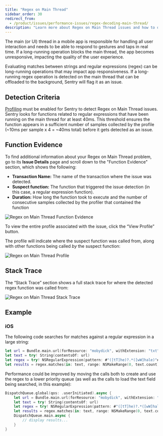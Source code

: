 ```yaml
---
title: "Regex on Main Thread"
sidebar_order: 30
redirect_from:
  - /product/issues/performance-issues/regex-decoding-main-thread/
description: "Learn more about Regex on Main Thread issues and how to diagnose and fix them."
---
```


The main (or UI) thread in a mobile app is responsible for handling all user interaction and needs to be able to respond to gestures and taps in real time. If a long-running operation blocks the main thread, the app becomes unresponsive, impacting the quality of the user experience.

Evaluating matches between strings and regular expressions (regex) can be long-running operations that may impact app responsiveness. If a long-running regex operation is detected on the main thread that can be offloaded to the background, Sentry will flag it as an issue.

## Detection Criteria

[Profiling](/product/profiling/) must be enabled for Sentry to detect Regex on Main Thread issues. Sentry looks for functions related to regular expressions that have been running on the main thread for at least 40ms. This threshold ensures the function appears in a sufficient number of samples collected by the profile (~10ms per sample x 4 = ~40ms total) before it gets detected as an issue.

## Function Evidence

To find additional information about your Regex on Main Thread problem, go to its **Issue Details** page and scroll down to the "Function Evidence" section, which shows the following:

- **Transaction Name:** The name of the transaction where the issue was detected.
- **Suspect function:** The function that triggered the issue detection (in this case, a regular expression function).
- **Duration:** How long the function took to execute and the number of consecutive samples collected by the profiler that contained the function

![Regex on Main Thread Function Evidence](regex-function-evidence.png)

To view the entire profile associated with the issue, click the “View Profile” button.

The profile will indicate where the suspect function was called from, along with other functions being called _by_ the suspect function:

![Regex on Main Thread Profile](regex-profile.png)

## Stack Trace

The “Stack Trace” section shows a full stack trace for where the detected regex function was called from:

![Regex on Main Thread Stack Trace](regex-stack-trace.png)

## Example

### iOS

The following code searches for matches against a regular expression in a large string:

```swift
let url = Bundle.main.url(forResource: "mobydick", withExtension: "txt")!
let text = try! String(contentsOf: url)
let regex = try! NSRegularExpression(pattern: #"([tT]he)?.*([wW]hale)"#, options: [.dotMatchesLineSeparators])
let results = regex.matches(in: text, range: NSMakeRange(0, text.count))
```

Performance could be improved by moving the calls both to create and use the regex to a lower priority queue (as well as the calls to load the text field being searched, in this example):

```swift
DispatchQueue.global(qos: .userInitiated).async {
    let url = Bundle.main.url(forResource: "mobydick", withExtension: "txt")!
    let text = try! String(contentsOf: url)
	let regex = try! NSRegularExpression(pattern: #"([tT]he)?.*([wW]hale)"#, options: [.dotMatchesLineSeparators])
	let results = regex.matches(in: text, range: NSMakeRange(0, text.count))
	DispatchQueue.main.async {
		// display results...
	}
}
```
